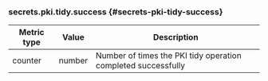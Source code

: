 ### secrets.pki.tidy.success {#secrets-pki-tidy-success}

Metric type | Value   | Description
----------- | ------- | -----------
counter     | number  | Number of times the PKI tidy operation completed successfully

